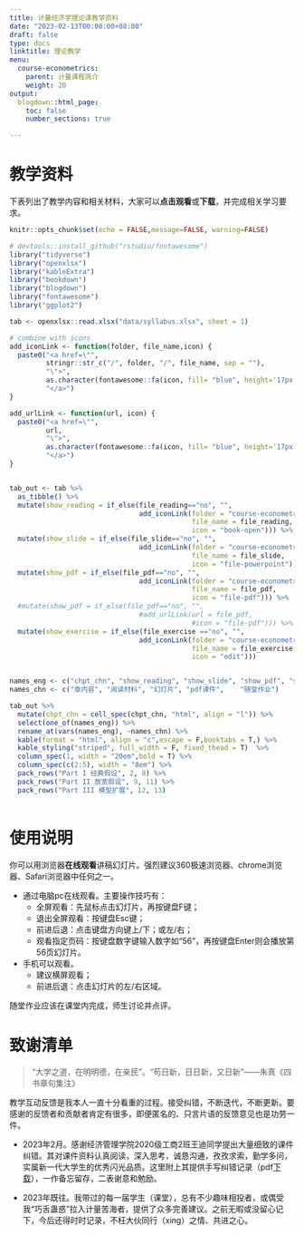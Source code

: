 ```yaml
---
title: 计量经济学理论课教学资料
date: "2023-02-13T00:00:00+08:00"
draft: false
type: docs
linktitle: 理论教学
menu:
  course-econometrics:
    parent: 计量课程简介
    weight: 20
output:
  blogdown::html_page:
    toc: false
    number_sections: true

---
```


# 教学资料

下表列出了教学内容和相关材料，大家可以**点击观看**或**下载**，并完成相关学习要求。

```r
knitr::opts_chunk$set(echo = FALSE,message=FALSE, warning=FALSE)

# devtools::install_github("rstudio/fontawesome")
library("tidyverse")
library("openxlsx")
library("kableExtra")
library("bookdown")
library("blogdown")
library("fontawesome")
library("ggplot2")
```


```r
tab <- openxlsx::read.xlsx("data/syllabus.xlsx", sheet = 1) 

# combine with icons
add_iconLink <- function(folder, file_name,icon) {
  paste0("<a href=\"", 
         stringr::str_c("/", folder, "/", file_name, sep = ""), 
         "\">", 
         as.character(fontawesome::fa(icon, fill= "blue", height='17px' )), 
         "</a>") 
}

add_urlLink <- function(url, icon) {
  paste0("<a href=\"", 
         url, 
         "\">", 
         as.character(fontawesome::fa(icon, fill= "blue", height='17px' )), 
         "</a>") 
}


tab_out <- tab %>%
  as_tibble() %>%
  mutate(show_reading = if_else(file_reading=="no", "",
                                add_iconLink(folder = "course-econometrics-master",
                                             file_name = file_reading, 
                                             icon = "book-open"))) %>%
  mutate(show_slide = if_else(file_slide=="no", "",
                                add_iconLink(folder = "course-econometrics",
                                             file_name = file_slide, 
                                             icon = "file-powerpoint"))) %>%
  mutate(show_pdf = if_else(file_pdf=="no", "",
                                add_iconLink(folder = "course-econometrics",
                                             file_name = file_pdf, 
                                             icon = "file-pdf"))) %>%
  #mutate(show_pdf = if_else(file_pdf=="no", "",
                                #add_urlLink(url = file_pdf, 
                                             #icon = "file-pdf"))) %>%
  mutate(show_exercise = if_else(file_exercise =="no", "", 
                                add_iconLink(folder = "course-econometrics",
                                             file_name = file_exercise, 
                                             icon = "edit"))) 


names_eng <- c("chpt_chn", "show_reading", "show_slide", "show_pdf", "show_exercise")
names_chn <- c("章内容", "阅读材料", "幻灯片", "pdf课件",    "随堂作业")

tab_out %>% 
  mutate(chpt_chn = cell_spec(chpt_chn, "html", align = "l")) %>%
  select(one_of(names_eng)) %>%
  rename_at(vars(names_eng), ~names_chn) %>%
  kable(format = "html", align = "c",escape = F,booktabs = T,) %>%
  kable_styling("striped", full_width = F, fixed_thead = T)  %>%
  column_spec(1, width = "20em",bold = T) %>%
  column_spec(c(2:5), width = "8em") %>%
  pack_rows("Part I 经典假设", 2, 8) %>%
  pack_rows("Part II 放宽假设", 9, 11) %>%
  pack_rows("Part III 模型扩展", 12, 13)
  

```

# 使用说明

你可以用浏览器**在线观看**讲稿幻灯片。强烈建议360极速浏览器、chrome浏览器、Safari浏览器中任何之一。

- 通过电脑pc在线观看。主要操作技巧有：
    - 全屏观看：先鼠标点击幻灯片，再按键盘F键；
    - 退出全屏观看：按键盘Esc键；
    - 前进后退：点击键盘方向键上/下；或左/右；
    - 观看指定页码：按键盘数字键输入数字如“56”，再按键盘Enter则会播放第56页幻灯片。
    

- 手机可以观看。
    - 建议横屏观看；
    - 前进后退：点击幻灯片的左/右区域。


随堂作业应该在课堂内完成，师生讨论并点评。

<!---参考[阅读资料](/course-econometrics/reading/cht01-history/) --->

# 致谢清单

>   “大学之道，在明明德，在亲民”。“苟日新，日日新，又日新”——朱熹《四书章句集注》

教学互动反馈是我本人一直十分看重的过程。接受纠错，不断迭代，不断更新。要感谢的反馈者和贡献者肯定有很多，即便匿名的、只言片语的反馈意见也是功劳一件。

- 2023年2月。感谢经济管理学院2020级工商2班王迪同学提出大量细致的课件纠错。其对课件资料认真阅读，深入思考，诚恳沟通，孜孜求索，勤学多问，实属新一代大学生的优秀闪光品质。这里附上其提供手写纠错记录（pdf[下载](/course-econometrics/pic/correction-2023.pdf)），一作备忘留存，二表谢意和勉励。

- 2023年既往。我带过的每一届学生（课堂），总有不少趣味相投者，或偶受我“巧舌蛊惑”拉入计量苦海者，提供了众多完善建议。之前无暇或没留心记下，今后还得时时记录，不枉大伙同行（xing）之情、共进之心。
